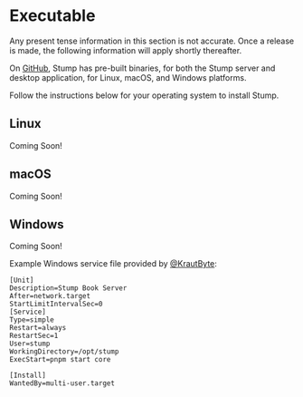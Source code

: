 
# Executable

<Callout emoji="☢️">
	Any present tense information in this section is not accurate. Once a release is made, the
	following information will apply shortly thereafter.
</Callout>

On [GitHub](https://github.com/stumpapp/stump/releases), Stump has pre-built binaries, for both the Stump server and desktop application, for Linux, macOS, and Windows platforms.

Follow the instructions below for your operating system to install Stump.

## Linux

Coming Soon!

## macOS

Coming Soon!

## Windows

Coming Soon!

Example Windows service file provided by [@KrautByte](https://github.com/KrautByte):

```
[Unit]
Description=Stump Book Server
After=network.target
StartLimitIntervalSec=0
[Service]
Type=simple
Restart=always
RestartSec=1
User=stump
WorkingDirectory=/opt/stump
ExecStart=pnpm start core

[Install]
WantedBy=multi-user.target
```
